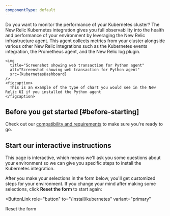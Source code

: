 ```yaml
---
componentType: default
---
```




Do you want to monitor the performance of your Kubernetes cluster? The New Relic Kubernetes integration gives you full observability into the health and performance of your environment by leveraging the New Relic infrastructure agent. This agent collects metrics from your cluster alongside various other New Relic integrations such as the Kubernetes events integration, the Prometheus agent, and the New Relic log plugin.

    <img
      title="Screenshot showing web transaction for Python agent"
      alt="Screenshot showing web transaction for Python agent"
      src={kubernetesDashboard}
    />
    <figcaption>
      This is an example of the type of chart you would see in the New Relic UI if you installed the Python agent
    </figcaption>

## Before you get started [#before-starting]

Check out our [compatibility and requirements](/docs/kubernetes-pixie/kubernetes-integration/get-started/kubernetes-integration-compatibility-requirements/) to make sure you're ready to go.

## Start our interactive instructions

This page is interactive, which means we'll ask you some questions about your environment so we can give you specific steps to install the Kubernetes integration.

After you make your selections in the form below, you'll get customized steps for your environment. If you change your mind after making some selections, click **Reset the form** to start again:

<ButtonLink
  role="button"
  to="/install/kubernetes"
  variant="primary"
>
  Reset the form
</ButtonLink>